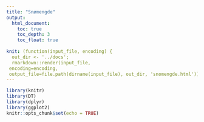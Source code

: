 ```yaml
---
title: "Snømengde"
output:
  html_document:
    toc: true
    toc_depth: 3
    toc_float: true
    
knit: (function(input_file, encoding) {
  out_dir <- '../docs';
  rmarkdown::render(input_file,
 encoding=encoding,
 output_file=file.path(dirname(input_file), out_dir, 'snomengde.html'))})
---
```


```r
library(knitr)
library(DT)
library(dplyr)
library(ggplot2)
knitr::opts_chunk$set(echo = TRUE)
```